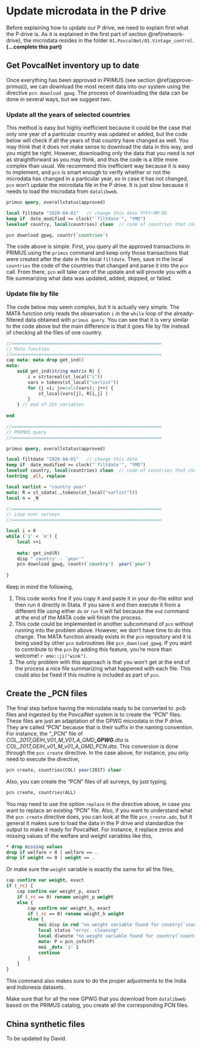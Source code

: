# Update microdata in the P drive {#update-microdata}

Before explaining how to update our P drive, we need to explain first what the P
drive is. As it is explained in the first part of section \@ref(network-drive),
the microdata resides in the folder `01.PovcalNet/01.Vintage_control`.
**(...complete this part)**

## Get PovcalNet inventory up to date

Once everything has been approved in PRIMUS (see section \@ref(approve-primus)),
we can download the most recent data into our system using the directive
`pcn download gpwg`. The process of downloading the data can be done in several
ways, but we suggest two.

### Update all the years of selected countries

This method is easy but highly inefficient because it could be the case that
only one year of a particular country was updated or added, but the code below
will check if all the years of that country have changed as well. You may think
that it does not make sense to download the data in this way, and you might be
right. However, downloading only the data that you need is not as
straightforward as you may think, and thus the code is a little more complex
than usual. We recommend this inefficient way because it is easy to implement,
and `pcn` is smart enough to verify whether or not the microdata has changed in
a particular year, so in case it has not changed, `pcn` won't update the
microdata file in the P drive. It is just slow because it needs to load the
microdata from `datalibweb`.

```stata
primus query, overallstatus(approved)

local filtdate "2020-04-01"   // change this date YYYY-MM-DD
keep if  date_modified >= clock("`filtdate'", "YMD")
levelsof country, local(countries) clean  // code of countries that changed

pcn download gpwg, countr(`countries') 
```

The code above is simple. First, you query all the approved transactions in
PRIMUS using the `primus` command and keep only those transactions that were
created after the date in the local `filtdate`. Then, save in the local
`countries` the code of the countries that changed and parse it into the `pcn`
call. From there, `pcn` will take care of the update and will provide you with a
file summarizing what data was updated, added, skipped, or failed.

### Update file by file

The code below may seem complex, but it is actually very simple. The MATA
function only reads the observation `i` in the `while` loop of the
already-filtered data obtained with `primus query`. You can see that it is very
similar to the code above but the main difference is that it goes file by file
instead of checking all the files of one country.

```stata
//========================================================
// Mata function
//========================================================
cap mata: mata drop get_ind()
mata:
	void get_ind(string matrix R) {
		i = strtoreal(st_local("i"))
		vars = tokens(st_local("varlist"))
		for (j =1; j<=cols(vars); j++) {
			st_local(vars[j], R[i,j] )
		}
	} // end of IDs variables
	
end

//========================================================
// PRIMUS query
//========================================================

primus query, overallstatus(approved)

local filtdate "2020-04-01"   // change this date
keep if  date_modified >= clock("`filtdate'", "YMD")
levelsof country, local(countries) clean  // code of countries that changed
tostring _all, replace

local varlist = "country year"
mata: R = st_sdata(.,tokens(st_local("varlist")))
local n = _N

//========================================================
// Loop over surveys
//========================================================

local i = 0
while (`i' < `n') {
	local ++i
	
	mata: get_ind(R)
	disp "`country' - `year'"
	pcn download gpwg, countr(`country')  year(`year')
	
}
```

Keep in mind the following,

1.  This code works fine if you copy it and paste it in your do-file editor and
    then run it directly in Stata. If you save it and then execute it from a
    different file using either `do` or `run` it will fail because the `end`
    command at the end of the MATA code will finish the process.
2.  This code could be implemented in another subcommand of `pcn` without
    running into the problem above. However, we don't have time to do this
    change. The MATA function already exists in the `pcn` repository and it is
    being used by other `pcn` subroutines like `pcn_download_gpwg`. If you want
    to contribute to the `pcn` by adding this feature, you're more than welcome!
    `r emo::ji("wink")`.
3.  The only problem with this approach is that you won't get at the end of the
    process a nice file summarizing what happened with each file. This could
    also be fixed if this routine is included as part of `pcn`.

## Create the \_PCN files

The final step before having the microdata ready to be converted to .pcb files
and ingested by the PovcalNet system is to create the "PCN" files. These files
are just an adaptation of the GPWG microdata in the P drive. They are called
"PCN" because that is their suffix in the naming convention. For instance, the
"\_PCN" file of *COL\_2017\_GEIH\_V01\_M\_V01\_A\_GMD**\_GPWG**.dta* is
*COL\_2017\_GEIH\_v01\_M\_v01\_A\_GMD[\_PCN]{.red}.dta.* This conversion is done
through the `pcn create` directive. In the case above, for instance, you only
need to execute the directive,

```stata
pcn create, countries(COL) year(2017) clear
```

Also, you can create the "PCN" files of all surveys, by just typing,

```stata
pcn create, countries(ALL)
```

You may need to use the option `replace` in the directive above, in case you
want to replace an existing "PCN" file. Also, if you want to understand what the
`pcn create` directive does, you can look at the file `pcn_create.ado`, but it
general it makes sure to load the data in the P drive and standardize the output
to make it ready for PovcalNet. For instance, it replace zeros and missing
values of the welfare and weight variables like this,

```stata
* drop missing values
drop if welfare < 0 | welfare == .
drop if weight <= 0 | weight == .
```

Or make sure the `weight` variable is exactly the same for all the files,

```stata
cap confirm var weight, exact
if (_rc) {
	cap confirm var weight_p, exact
	if (_rc == 0) rename weight_p weight
	else {
		cap confirm var weight_h, exact
		if (_rc == 0) rename weight_h weight
		else {
			noi disp in red "no weight variable found for country(`country') year(`year') veralt(`veralt') "
			local status "error. cleaning"
			local dlwnote "no weight variable found for country(`country') year(`year') "
			mata: P = pcn_info(P)
			noi _dots `i' 1
			continue
		}
	}
}
```

This command also makes sure to do the proper adjustments to the India and
Indonesia datasets.

::: {.rmdbox .rmdcaution}
Make sure that for all the new GPWG that you download from `datalibweb` based on
the PRIMUS catalog, you create all the corresponding PCN files.
:::

## China synthetic files

To be updated by David.
